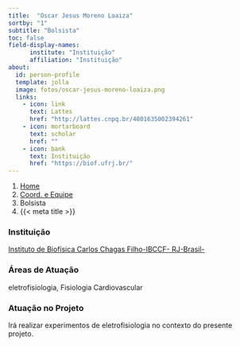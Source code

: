```yaml
---
title:  "Oscar Jesus Moreno Loaiza"
sortby: "1"
subtitle: "Bolsista"
toc: false
field-display-names:
      institute: "Instituição"
      affiliation: "Instituição"
about:
  id: person-profile
  template: jolla
  image: fotos/oscar-jesus-moreno-loaiza.png
  links:
    - icon: link
      text: Lattes
      href: "http://lattes.cnpq.br/4801635002394261"
    - icon: mortarboard
      text: scholar
      href: ""
    - icon: bank
      text: Instituição
      href: "https://biof.ufrj.br/"
---
```


```{=html}
<nav aria-label="breadcrumb">
  <ol class="breadcrumb">
    <li class="breadcrumb-item"><a href="../../index.html">Home</a></li>
    <li class="breadcrumb-item"><a href="../coord-equipe.html">Coord. e Equipe</a></li>
    <li class="breadcrumb-item active">Bolsista</li>
    <li class="breadcrumb-item active" aria-current="page">{{< meta title >}}</li>
  </ol>
</nav>
```
:::{#person-profile}
:::

### Instituição

[Instituto de Biofísica Carlos Chagas Filho-IBCCF- RJ-Brasil-](https://biof.ufrj.br/)

### Áreas de Atuação

eletrofisiologia, Fisiologia Cardiovascular

### Atuação no Projeto

Irá realizar experimentos de eletrofisiologia no contexto do presente projeto.
